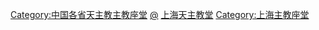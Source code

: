 [[Category:中国各省天主教主教座堂|Category:中国各省天主教主教座堂]]
[[Category:天主教上海教区主教|@]]
[[Category:上海天主教堂|]]
[[Category:上海主教座堂|Category:上海主教座堂]]